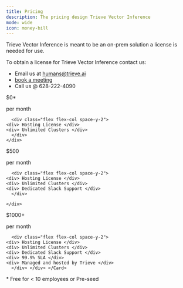 ```yaml
---
title: Pricing
description: The pricing design Trieve Vector Inference
mode: wide
icon: money-bill
---
```


Trieve Vector Inference is meant to be an on-prem solution a license is needed for use.

To obtain a license for Trieve Vector Inference contact us:

- Email us at humans@trieve.ai
- [book a meeting](https://cal.com/nick.k/meet)
- Call us @ 628-222-4090

<CardGroup cols={3}>

  <Card title="Startup Tier">
    <div class="flex flex-col">
      <div class="mb-10">
	<p class="text-2xl text-primary"> $0* </p>
	per month
      </div>

      <div class="flex flex-col space-y-2">
	<div> Hosting License </div>
	<div> Unlimited Clusters </div>
      </div>
    </div>
  </Card>

  <Card title="Pro Tier" horizontal>
    <div class="flex flex-col">
      <div class="mb-10">
	<p class="text-2xl text-primary"> $500 </p>
	per month
      </div>

      <div class="flex flex-col space-y-2">
	<div> Hosting License </div>
	<div> Unlimited Clusters </div>
	<div> Dedicated Slack Support </div>
      </div>

    </div>
  </Card>

  <Card title="Enterprise Tier">
    <div class="flex flex-col">
      <div class="mb-10">
	<p class="text-2xl text-primary"> $1000+</p>
	per month
      </div>

      <div class="flex flex-col space-y-2">
	<div> Hosting License </div>
	<div> Unlimited Clusters </div>
	<div> Dedicated Slack Support </div>
	<div> 99.9% SLA </div>
	<div> Managed and hosted by Trieve </div>
      </div> </div> </Card>
</CardGroup>

\* Free for < 10 employees or Pre-seed

